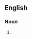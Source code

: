 ==English==

===Noun===
{{infl|en|noun|head=[[boy]]s [[and]] [[their]] [[toy]]s}}

# {{idiomatic}} {{non-gloss definition|Used to evoke the idea that adult men sometimes dote excessively on machines, [[automobile]]s, and gadgets in a childish manner.}}